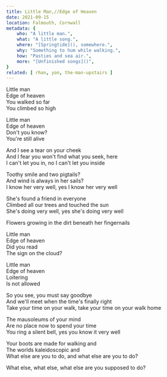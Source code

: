 ```yaml
---
title: Little Man,//Edge of Heaven
date: 2021-09-15
location: Falmouth, Cornwall
metadata: {
    who: "A little man.",
    what: "A little song.",
    where: "[Springtide](), somewhere.",
    why: "Something to hum while walking.",
    how: "Pasties and sea air.",
    more: "[Unfinished songs]()",
}
related: [ rhan, yon, the-man-upstairs ]
---
```


Little man\
Edge of heaven\
You walked so far\
You climbed so high

Little man\
Edge of heaven\
Don't you know?\
You're still alive

And I see a tear on your cheek\
And I fear you won't find what you seek, here\
I can't let you in, no I can't let you inside

Toothy smile and two pigtails?\
And wind is always in her sails?\
I know her very well, yes I know her very well

She's found a friend in everyone\
Climbed all our trees and touched the sun\
She's doing very well, yes she's doing very well

Flowers growing in the dirt beneath her fingernails

Little man\
Edge of heaven\
Did you read\
The sign on the cloud?

Little man\
Edge of heaven\
Loitering\
Is not allowed

So you see, you must say goodbye\
And we'll meet when the time's finally right\
Take your time on your walk, take your time on your walk home

The mausoleums of your mind\
Are no place now to spend your time\
You ring a silent bell, yes you know it very well

Your boots are made for walking and\
The worlds kaleidoscopic and\
What else are you to do, and what else are you to do?

What else, what else, what else are you supposed to do?